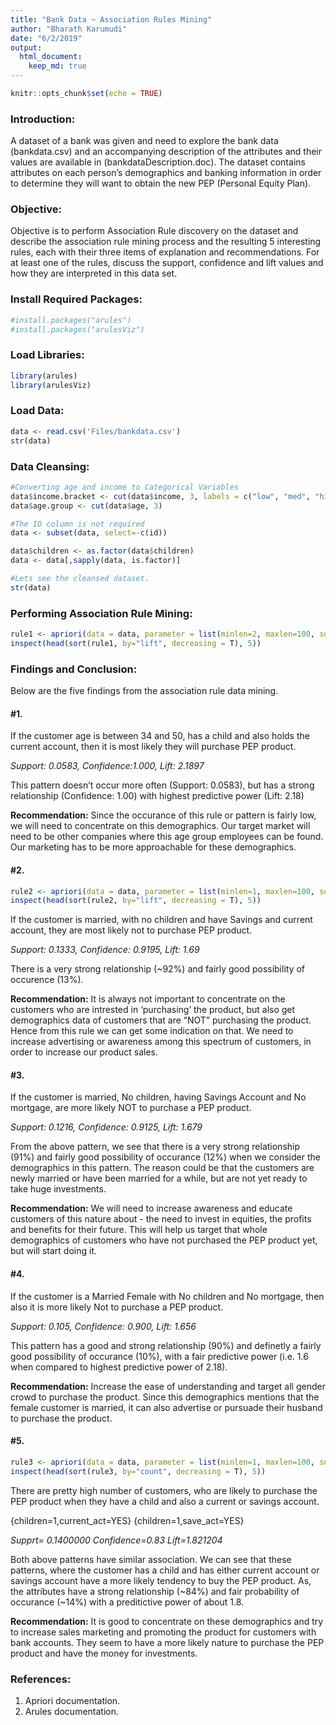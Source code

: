 ```yaml
---
title: "Bank Data ~ Association Rules Mining"
author: "Bharath Karumudi"
date: "6/2/2019"
output:
  html_document:
    keep_md: true
---
```


```r
knitr::opts_chunk$set(echo = TRUE)
```

### Introduction:  
A dataset of a bank was given and need to explore the bank data (bankdata.csv) and an accompanying description of the attributes and their values are available in (bankdataDescription.doc). The dataset contains attributes on each person’s demographics and banking information in order to determine they will want to obtain the new PEP (Personal Equity Plan).

### Objective:  
Objective is to perform Association Rule discovery on the dataset and describe the association rule mining process and the resulting 5 interesting rules, each with their three items of explanation and recommendations. For at least one of the rules, discuss the support, confidence and lift values and how they are interpreted in this data set.

### Install Required Packages:  
```r
#install.packages("arules")
#install.packages("arulesViz")
```

### Load Libraries: 
```r
library(arules)
library(arulesViz)
```

### Load Data: 
```r
data <- read.csv('Files/bankdata.csv')
str(data)
```

### Data Cleansing: 
```r
#Converting age and income to Categorical Variables
data$income.bracket <- cut(data$income, 3, labels = c("low", "med", "high"))
data$age.group <- cut(data$age, 3) 

#The ID column is not required
data <- subset(data, select=-c(id))

data$children <- as.factor(data$children)
data <- data[,sapply(data, is.factor)]

#Lets see the cleansed dataset.
str(data)
```

### Performing Association Rule Mining:  
```r
rule1 <- apriori(data = data, parameter = list(minlen=2, maxlen=100, supp = 0.05, conf=0.8), appearance = list(default="lhs", rhs=c("pep=NO", "pep=YES")))
inspect(head(sort(rule1, by="lift", decreasing = T), 5))
```

### Findings and Conclusion:  
Below are the five findings from the association rule data mining. 

#### #1.  

If the customer age is between 34 and 50, has a child and also holds the current account, then it is most likely they will purchase PEP product.  

   *Support: 0.0583, Confidence:1.000, Lift: 2.1897*
   
   This pattern doesn't occur more often (Support: 0.0583), but has a strong relationship (Confidence: 1.00) with highest predictive power (Lift: 2.18)
   
   **Recommendation:** Since the occurance of this rule or pattern is fairly low, we will need to concentrate on this demographics. Our target market will need to be other companies where this age group employees can be found. Our marketing has to be more approachable for these demographics.
    
    
#### #2. 
```r
rule2 <- apriori(data = data, parameter = list(minlen=1, maxlen=100, supp = 0.1, conf=0.9), appearance = list(default="lhs", rhs=c("pep=NO", "pep=YES")))
inspect(head(sort(rule2, by="lift", decreasing = T), 5))
```

If the customer is married, with no children and have Savings and current account, they are most likely not to purchase PEP product. 

  *Support: 0.1333, Confidence: 0.9195, Lift: 1.69*
  
  There is a very strong relationship (~92%) and fairly good possibility of occurence (13%).
  
  **Recommendation:** It is always not important to concentrate on the customers who are intrested in ‘purchasing’ the product, but also get demographics data of customers that are “NOT” purchasing the product. Hence from this rule we can get some indication on that. We need to increase advertising or awareness among this spectrum of customers, in order to increase our product sales.

#### #3. 

If the customer is married, No children, having Savings Account and No mortgage, are more likely NOT to purchase a PEP product.

  *Support: 0.1216, Confidence: 0.9125, Lift: 1.679*
  
  From the above pattern, we see that there is a very strong relationship (91%) and fairly good possibility of occurance (12%) when we consider the demographics in this pattern. The reason could be that the customers are newly married or have been married for a while, but are not yet ready to take huge investments.
  
  **Recommendation:** We will need to increase awareness and educate customers of this nature about - the need to invest in equities, the profits and benefits for their future. This will help us target that whole demographics of customers who have not purchased the PEP product yet, but will start doing it.
  
#### #4. 

If the customer is a Married Female with No children and No mortgage, then also it is more likely Not to purchase a PEP product.

  *Support: 0.105, Confidence: 0.900, Lift: 1.656*
  
  This pattern has a good and strong relationship (90%) and definetly a fairly good possibility of occurance (10%), with a fair predictive power (i.e. 1.6 when compared to highest predictive power of 2.18).
  
  **Recommendation:** Increase the ease of understanding and target all gender crowd to purchase the product. Since this demographics mentions that the female customer is married, it can also advertise or pursuade their husband to purchase the product.

#### #5. 

```r
rule3 <- apriori(data = data, parameter = list(minlen=1, maxlen=100, supp = 0.05, conf=0.8), appearance = list(default="lhs", rhs=c("pep=NO", "pep=YES")))
inspect(head(sort(rule3, by="count", decreasing = T), 5))
```

  There are pretty high number of customers, who are likely to purchase the PEP product when they have a child and also a current or savings account.
  
  {children=1,current_act=YES}
  {children=1,save_act=YES}

  *Supprt= 0.1400000 Confidence=0.83 Lift=1.821204*

  Both above patterns have similar association. We can see that these patterns, where the customer has a child and has either current account or savings account have a more likely tendency to buy the PEP product. As, the attributes have a strong relationship (~84%) and fair probability of occurance (~14%) with a preditictive power of about 1.8.
  
  **Recommendation:** It is good to concentrate on these demographics and try to increase sales marketing and promoting the product for customers with bank accounts. They seem to have a more likely nature to purchase the PEP product and have the money for investments.
  

### References:
1. Apriori documentation.
2. Arules documentation.
